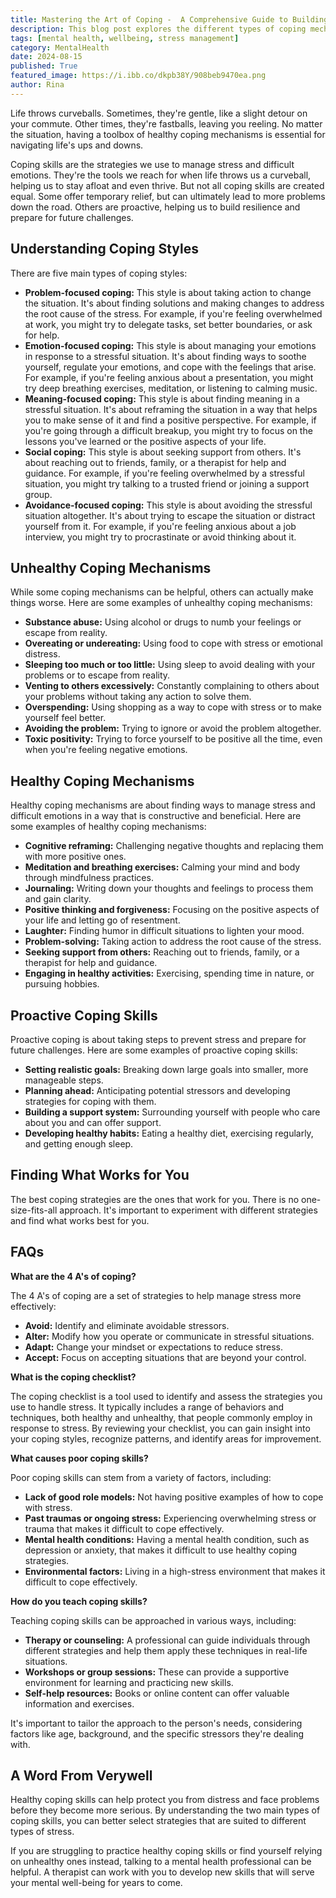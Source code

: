 ```yaml
---
title: Mastering the Art of Coping -  A Comprehensive Guide to Building Healthy Mechanisms
description: This blog post explores the different types of coping mechanisms, highlighting the difference between healthy and unhealthy coping strategies. It provides a comprehensive guide to building a toolbox of healthy coping skills to manage stress and difficult emotions.
tags: [mental health, wellbeing, stress management]
category: MentalHealth
date: 2024-08-15
published: True
featured_image: https://i.ibb.co/dkpb38Y/908beb9470ea.png
author: Rina
---
```



Life throws curveballs. Sometimes, they're gentle, like a slight detour on your commute. Other times, they're fastballs, leaving you reeling.  No matter the situation, having a toolbox of healthy coping mechanisms is essential for navigating life's ups and downs. 

Coping skills are the strategies we use to manage stress and difficult emotions. They're the tools we reach for when life throws us a curveball, helping us to stay afloat and even thrive. But not all coping skills are created equal. Some offer temporary relief, but can ultimately lead to more problems down the road. Others are proactive, helping us to build resilience and prepare for future challenges.

## Understanding Coping Styles

There are five main types of coping styles:

* **Problem-focused coping:** This style is about taking action to change the situation. It's about finding solutions and making changes to address the root cause of the stress. For example, if you're feeling overwhelmed at work, you might try to delegate tasks, set better boundaries, or ask for help.
* **Emotion-focused coping:** This style is about managing your emotions in response to a stressful situation. It's about finding ways to soothe yourself, regulate your emotions, and cope with the feelings that arise. For example, if you're feeling anxious about a presentation, you might try deep breathing exercises, meditation, or listening to calming music.
* **Meaning-focused coping:** This style is about finding meaning in a stressful situation. It's about reframing the situation in a way that helps you to make sense of it and find a positive perspective. For example, if you're going through a difficult breakup, you might try to focus on the lessons you've learned or the positive aspects of your life.
* **Social coping:** This style is about seeking support from others. It's about reaching out to friends, family, or a therapist for help and guidance. For example, if you're feeling overwhelmed by a stressful situation, you might try talking to a trusted friend or joining a support group.
* **Avoidance-focused coping:** This style is about avoiding the stressful situation altogether. It's about trying to escape the situation or distract yourself from it. For example, if you're feeling anxious about a job interview, you might try to procrastinate or avoid thinking about it.

## Unhealthy Coping Mechanisms

While some coping mechanisms can be helpful, others can actually make things worse. Here are some examples of unhealthy coping mechanisms:

* **Substance abuse:** Using alcohol or drugs to numb your feelings or escape from reality.
* **Overeating or undereating:** Using food to cope with stress or emotional distress.
* **Sleeping too much or too little:** Using sleep to avoid dealing with your problems or to escape from reality.
* **Venting to others excessively:**  Constantly complaining to others about your problems without taking any action to solve them.
* **Overspending:** Using shopping as a way to cope with stress or to make yourself feel better.
* **Avoiding the problem:**  Trying to ignore or avoid the problem altogether.
* **Toxic positivity:**  Trying to force yourself to be positive all the time, even when you're feeling negative emotions.

## Healthy Coping Mechanisms

Healthy coping mechanisms are about finding ways to manage stress and difficult emotions in a way that is constructive and beneficial. Here are some examples of healthy coping mechanisms:

* **Cognitive reframing:**  Challenging negative thoughts and replacing them with more positive ones.
* **Meditation and breathing exercises:**  Calming your mind and body through mindfulness practices.
* **Journaling:**  Writing down your thoughts and feelings to process them and gain clarity.
* **Positive thinking and forgiveness:**  Focusing on the positive aspects of your life and letting go of resentment.
* **Laughter:**  Finding humor in difficult situations to lighten your mood.
* **Problem-solving:**  Taking action to address the root cause of the stress.
* **Seeking support from others:**  Reaching out to friends, family, or a therapist for help and guidance.
* **Engaging in healthy activities:**  Exercising, spending time in nature, or pursuing hobbies.

## Proactive Coping Skills

Proactive coping is about taking steps to prevent stress and prepare for future challenges. Here are some examples of proactive coping skills:

* **Setting realistic goals:**  Breaking down large goals into smaller, more manageable steps.
* **Planning ahead:**  Anticipating potential stressors and developing strategies for coping with them.
* **Building a support system:**  Surrounding yourself with people who care about you and can offer support.
* **Developing healthy habits:**  Eating a healthy diet, exercising regularly, and getting enough sleep.

## Finding What Works for You

The best coping strategies are the ones that work for you. There is no one-size-fits-all approach. It's important to experiment with different strategies and find what works best for you.

## FAQs

**What are the 4 A's of coping?**

The 4 A's of coping are a set of strategies to help manage stress more effectively:

* **Avoid:** Identify and eliminate avoidable stressors.
* **Alter:** Modify how you operate or communicate in stressful situations.
* **Adapt:** Change your mindset or expectations to reduce stress.
* **Accept:** Focus on accepting situations that are beyond your control.

**What is the coping checklist?**

The coping checklist is a tool used to identify and assess the strategies you use to handle stress. It typically includes a range of behaviors and techniques, both healthy and unhealthy, that people commonly employ in response to stress. By reviewing your checklist, you can gain insight into your coping styles, recognize patterns, and identify areas for improvement.

**What causes poor coping skills?**

Poor coping skills can stem from a variety of factors, including:

* **Lack of good role models:**  Not having positive examples of how to cope with stress.
* **Past traumas or ongoing stress:**  Experiencing overwhelming stress or trauma that makes it difficult to cope effectively.
* **Mental health conditions:**  Having a mental health condition, such as depression or anxiety, that makes it difficult to use healthy coping strategies.
* **Environmental factors:**  Living in a high-stress environment that makes it difficult to cope effectively.

**How do you teach coping skills?**

Teaching coping skills can be approached in various ways, including:

* **Therapy or counseling:**  A professional can guide individuals through different strategies and help them apply these techniques in real-life situations.
* **Workshops or group sessions:**  These can provide a supportive environment for learning and practicing new skills.
* **Self-help resources:**  Books or online content can offer valuable information and exercises.

It's important to tailor the approach to the person's needs, considering factors like age, background, and the specific stressors they're dealing with.

## A Word From Verywell

Healthy coping skills can help protect you from distress and face problems before they become more serious. By understanding the two main types of coping skills, you can better select strategies that are suited to different types of stress.

If you are struggling to practice healthy coping skills or find yourself relying on unhealthy ones instead, talking to a mental health professional can be helpful. A therapist can work with you to develop new skills that will serve your mental well-being for years to come.
